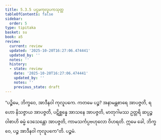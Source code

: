 ```yaml
---
title: 5.3.5 ပဌမကုလူပကသုတ္တ
tableOfContents: false
sidebar:
  order: 5
type: tipitaka
basket: su
book: a5
review:
  current: review
  updated: '2025-10-20T16:27:06.474441'
  updated_by: ''
  notes: ''
  history:
  - state: review
    date: '2025-10-20T16:27:06.474441'
    updated_by: ''
    notes: ''
    previous_state: draft
---
```



<DynamicBreadcrumb />


<ReviewStatus review={frontmatter.review} showDetails={true} />

<HypothesisAnnotation frontmatter={frontmatter} />

<Division number="225" book="a5" e="ch" v="16" p="226">

<Paragraph number="1270" book="a5">
“ပဉ္စိမေ, ဘိက္ခဝေ, အာဒီနဝါ ကုလူပကေ. ကတမေ ပဉ္စ? အနာမန္တစာရေ အာပဇ္ဇတိ, ရဟော နိသဇ္ဇာယ အာပဇ္ဇတိ, ပဋိစ္ဆန္နေ အာသနေ အာပဇ္ဇတိ, မာတုဂါမဿ ဥတ္တရိ ဆပ္ပဉ္စဝါစာဟိ ဓမ္မံ ဒေသေန္တော အာပဇ္ဇတိ, ကာမသင်္ကပ္ပဗဟုလော ဝိဟရတိ. ဣမေ ခေါ, ဘိက္ခဝေ, ပဉ္စ အာဒီနဝါ ကုလူပကေ”တိ.

</Paragraph>
</Division>

<Paragraph number="1271" type="center" book="a5">
ပဉ္စမံ.
</Paragraph>